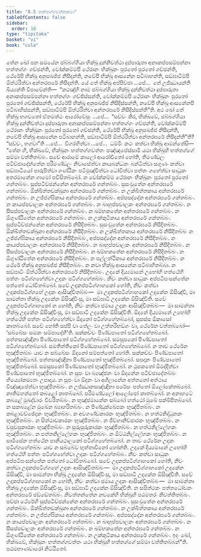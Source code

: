 ```yaml
---
title: "8.5 භත්තග්ගවත්තකථා"
tableOfContents: false
sidebar:
  order: 10
type: "tipitaka"
basket: "vi"
book: "cula"
---
```



<DynamicBreadcrumb />

<Division number="363" book="cula">

<Paragraph number="1672" book="cula">
තේන ඛෝ පන සමයේන ඡබ්බග්ගියා භික්ඛූ දුන්නිවත්ථා දුප්පාරුතා අනාකප්පසම්පන්නා භත්තග්ගං ගච්ඡන්ති, වෝක්කම්මපි ථේරානං භික්ඛූනං පුරතෝ පුරතෝ ගච්ඡන්ති, ථේරේපි භික්ඛූ අනුපඛජ්ජ නිසීදන්ති, නවේපි භික්ඛූ ආසනේන පටිබාහන්ති, සඞ්ඝාටිම්පි ඕත්ථරිත්වා අන්තරඝරේ නිසීදන්ති. යේ තේ භික්ඛූ අප්පිච්ඡා …පේ…  තේ උජ්ඣායන්ති ඛිය්‍යන්ති විපාචේන්ති—  “කථඤ්හි නාම ඡබ්බග්ගියා භික්ඛූ දුන්නිවත්ථා දුප්පාරුතා අනාකප්පසම්පන්නා භත්තග්ගං ගච්ඡිස්සන්ති, වෝක්කම්මපි ථේරානං භික්ඛූනං පුරතෝ පුරතෝ ගච්ඡිස්සන්ති, ථේරේපි භික්ඛූ අනුපඛජ්ජ නිසීදිස්සන්ති, නවේපි භික්ඛූ ආසනේනපි පටිබාහිස්සන්ති, සඞ්ඝාටිම්පි ඕත්ථරිත්වා අන්තරඝරේ නිසීදිස්සන්තී”ති. අථ ඛෝ තේ භික්ඛූ භගවතෝ ඒතමත්ථං ආරෝචේසුං …පේ…  “සච්චං කිර, භික්ඛවේ, ඡබ්බග්ගියා භික්ඛූ දුන්නිවත්ථා දුප්පාරුතා අනාකප්පසම්පන්නා භත්තග්ගං ගච්ඡන්ති, වෝක්කම්මපි ථේරානං භික්ඛූනං පුරතෝ පුරතෝ ගච්ඡන්ති, ථේරේපි භික්ඛූ අනුපඛජ්ජ නිසීදන්ති, නවේපි භික්ඛූ ආසනේන පටිබාහන්ති, සඞ්ඝාටිම්පි ඕත්ථරිත්වා අන්තරඝරේ නිසීදන්තී”ති? “සච්චං, භගවා”ති …පේ…  විගරහිත්වා …පේ…  ධම්මිං කථං කත්වා භික්ඛූ ආමන්තේසි—
</Paragraph>

</Division>
<Division number="364" book="cula">

<Paragraph number="1673" book="cula">
“තේන හි, භික්ඛවේ, භික්ඛූනං භත්තග්ගවත්තං පඤ්ඤපේස්සාමි යථා භික්ඛූහි භත්තග්ගේ සම්මා වත්තිතබ්බං. සචේ ආරාමේ කාලෝ ආරෝචිතෝ හෝති, තිමණ්ඩලං පටිච්ඡාදේන්තේන පරිමණ්ඩලං නිවාසේත්වා කායබන්ධනං බන්ධිත්වා සගුණං කත්වා සඞ්ඝාටියෝ පාරුපිත්වා ගණ්ඨිකං පටිමුඤ්චිත්වා ධෝවිත්වා පත්තං ගහේත්වා සාධුකං අතරමානේන ගාමෝ පවිසිතබ්බෝ.
</Paragraph>

<Paragraph number="1674" book="cula">
න වෝක්කම්ම ථේරානං භික්ඛූනං පුරතෝ පුරතෝ ගන්තබ්බං. සුප්පටිච්ඡන්නේන අන්තරඝරේ ගන්තබ්බං. සුසංවුතේන අන්තරඝරේ ගන්තබ්බං. ඕක්ඛිත්තචක්ඛුනා අන්තරඝරේ ගන්තබ්බං. න උක්ඛිත්තකාය අන්තරඝරේ ගන්තබ්බං. න උජ්ජග්ඝිකාය අන්තරඝරේ ගන්තබ්බං. අප්පසද්දේන අන්තරඝරේ ගන්තබ්බං. න කායප්පචාලකං අන්තරඝරේ ගන්තබ්බං. න බාහුප්පචාලකං අන්තරඝරේ ගන්තබ්බං. න සීසප්පචාලකං අන්තරඝරේ ගන්තබ්බං. න ඛම්භකතේන අන්තරඝරේ ගන්තබ්බං. න ඕගුණ්ඨිතේන අන්තරඝරේ ගන්තබ්බං. න උක්කුටිකාය අන්තරඝරේ ගන්තබ්බං.
</Paragraph>

<Paragraph number="1675" book="cula">
සුප්පටිච්ඡන්නේන අන්තරඝරේ නිසීදිතබ්බං. සුසංවුතේන අන්තරඝරේ නිසීදිතබ්බං. ඕක්ඛිත්තචක්ඛුනා අන්තරඝරේ නිසීදිතබ්බං. න උක්ඛිත්තකාය අන්තරඝරේ නිසීදිතබ්බං න උජ්ජග්ඝිකාය අන්තරඝරේ නිසීදිතබ්බං, අප්පසද්දේන අන්තරඝරේ නිසීදිතබ්බං. න කායප්පචාලකං අන්තරඝරේ නිසීදිතබ්බං. න බාහුප්පචාලකං අන්තරඝරේ නිසීදිතබ්බං. න සීසප්පචාලකං අන්තරඝරේ නිසීදිතබ්බං. න ඛම්භකතේන අන්තරඝරේ නිසීදිතබ්බං. න ඕගුණ්ඨිතේන අන්තරඝරේ නිසීදිතබ්බං. න පල්ලත්ථිකාය අන්තරඝරේ නිසීදිතබ්බං. න ථේරේ භික්ඛූ අනුපඛජ්ජ නිසීදිතබ්බං. න නවා භික්ඛූ ආසනේන පටිබාහිතබ්බා. න සඞ්ඝාටිං ඕත්ථරිත්වා අන්තරඝරේ නිසීදිතබ්බං.
</Paragraph>

<Paragraph number="1676" book="cula">
උදකේ දිය්‍යමානේ උභෝහි හත්ථේහි පත්තං පටිග්ගහේත්වා උදකං පටිග්ගහේතබ්බං. නීචං කත්වා සාධුකං අප්පටිඝංසන්තේන පත්තෝ ධෝවිතබ්බෝ. සචේ උදකප්පටිග්ගාහකෝ හෝති, නීචං කත්වා උදකප්පටිග්ගහේ උදකං ආසිඤ්චිතබ්බං—  මා උදකප්පටිග්ගාහකෝ උදකේන ඕසිඤ්චි, මා සාමන්තා භික්ඛූ උදකේන ඕසිඤ්චිංසු, මා සඞ්ඝාටි උදකේන ඕසිඤ්චීති. සචේ උදකප්පටිග්ගාහකෝ න හෝති, නීචං කත්වා ඡමාය උදකං ආසිඤ්චිතබ්බං—  මා සාමන්තා භික්ඛූ උදකේන ඕසිඤ්චිංසු, මා සඞ්ඝාටි උදකේන ඕසිඤ්චීති.
</Paragraph>

<Paragraph number="1677" book="cula">
ඕදනේ දිය්‍යමානේ උභෝහි හත්ථේහි පත්තං පටිග්ගහේත්වා ඕදනෝ පටිග්ගහේතබ්බෝ, සූපස්ස ඕකාසෝ කාතබ්බෝ. සචේ හෝති සප්පි වා තේලං වා උත්තරිභඞ්ගං වා, ථේරේන වත්තබ්බෝ—  ‘සබ්බේසං සමකං සම්පාදේහී’ති. සක්කච්චං පිණ්ඩපාතෝ පටිග්ගහේතබ්බෝ. පත්තසඤ්ඤිනා පිණ්ඩපාතෝ පටිග්ගහේතබ්බෝ. සමසූපකෝ පිණ්ඩපාතෝ පටිග්ගහේතබ්බෝ. සමතිත්තිකෝ පිණ්ඩපාතෝ පටිග්ගහේතබ්බෝ.
</Paragraph>

<Paragraph number="1678" book="cula">
න තාව ථේරේන භුඤ්ජිතබ්බං යාව න සබ්බේසං ඕදනෝ සම්පත්තෝ හෝති. සක්කච්චං පිණ්ඩපාතෝ භුඤ්ජිතබ්බෝ. පත්තසඤ්ඤිනා පිණ්ඩපාතෝ භුඤ්ජිතබ්බෝ. සපදානං පිණ්ඩපාතෝ භුඤ්ජිතබ්බෝ. සමසූපකෝ පිණ්ඩපාතෝ භුඤ්ජිතබ්බෝ. න ථූපකතෝ ඕමද්දිත්වා පිණ්ඩපාතෝ භුඤ්ජිතබ්බෝ. න සූපං වා බ්‍යඤ්ජනං වා ඕදනේන පටිච්ඡාදේතබ්බං භිය්‍යෝකම්‍යතං උපාදාය. න සූපං වා ඕදනං වා අගිලානේන අත්තනෝ අත්ථාය විඤ්ඤාපේත්වා භුඤ්ජිතබ්බං. න උජ්ඣානසඤ්ඤිනා පරේසං පත්තෝ ඕලෝකේතබ්බෝ. නාතිමහන්තෝ කබළෝ කාතබ්බෝ. පරිමණ්ඩලෝ ආලෝපෝ කාතබ්බෝ. න අනාහටේ කබළේ මුඛද්වාරං විවරිතබ්බං. න භුඤ්ජමානේන සබ්බෝ හත්ථෝ මුඛේ පක්ඛිපිතබ්බෝ. න සකබළේන මුඛේන බ්‍යාහරිතබ්බං. න පිණ්ඩුක්ඛේපකං භුඤ්ජිතබ්බං. න කබළාවච්ඡේදකං භුඤ්ජිතබ්බං. න අවගණ්ඩකාරකං භුඤ්ජිතබ්බං. න හත්ථනිද්ධුනකං භුඤ්ජිතබ්බං. න සිත්ථාවකාරකං භුඤ්ජිතබ්බං. න ජිව්හානිච්ඡාරකං භුඤ්ජිතබ්බං. න චපුචපුකාරකං භුඤ්ජිතබ්බං. න සුරුසුරුකාරකං භුඤ්ජිතබ්බං. න හත්ථනිල්ලේහකං භුඤ්ජිතබ්බං. න පත්තනිල්ලේහකං භුඤ්ජිතබ්බං. න ඕට්ඨනිල්ලේහකං භුඤ්ජිතබ්බං.
</Paragraph>

<Paragraph number="1679" book="cula">
න සාමිසේන හත්ථේන පානීයථාලකෝ පටිග්ගහේතබ්බෝ. න තාව ථේරේන උදකං පටිග්ගහේතබ්බං යාව න සබ්බේව භුත්තාවිනෝ හෝන්ති. උදකේ දිය්‍යමානේ උභෝහි හත්ථේහි පත්තං පටිග්ගහේත්වා උදකං පටිග්ගහේතබ්බං. නීචං කත්වා සාධුකං අප්පටිඝංසන්තේන පත්තෝ ධෝවිතබ්බෝ. සචේ උදකප්පටිග්ගාහකෝ හෝති, නීචං කත්වා උදකප්පටිග්ගහේ උදකං ආසිඤ්චිතබ්බං—  මා උදකප්පටිග්ගාහකෝ උදකේන ඕසිඤ්චි, මා සාමන්තා භික්ඛූ උදකේන ඕසිඤ්චිංසු, මා සඞ්ඝාටි උදකේන ඕසිඤ්චීති. සචේ උදකප්පටිග්ගාහකෝ න හෝති, නීචං කත්වා ඡමාය උදකං ආසිඤ්චිතබ්බං—  මා සාමන්තා භික්ඛූ උදකේන ඕසිඤ්චිංසු, මා සඞ්ඝාටි උදකේන ඕසිඤ්චීති. න සසිත්ථකං පත්තධෝවනං අන්තරඝරේ ඡඩ්ඩේතබ්බං.
</Paragraph>

<Paragraph number="1680" book="cula">
නිවත්තන්තේන නවකේහි භික්ඛූහි පඨමතරං නිවත්තිතබ්බං. පච්ඡා ථේරේහි සුප්පටිච්ඡන්නේන අන්තරඝරේ ගන්තබ්බං. සුසංවුතේන අන්තරඝරේ ගන්තබ්බං. ඕක්ඛිත්තචක්ඛුනා අන්තරඝරේ ගන්තබ්බං. න උක්ඛිත්තකාය අන්තරඝරේ ගන්තබ්බං. න උජ්ජග්ඝිකාය අන්තරඝරේ ගන්තබ්බං. අප්පසද්දේන අන්තරඝරේ ගන්තබ්බං. න කායප්පචාලකං අන්තරඝරේ ගන්තබ්බං. න බාහුප්පචාලකං අන්තරඝරේ ගන්තබ්බං. න සීසප්පචාලකං අන්තරඝරේ ගන්තබ්බං. න ඛම්භකතේන අන්තරඝරේ ගන්තබ්බං. න ඕගුණ්ඨිතේන අන්තරඝරේ ගන්තබ්බං. න උක්කුටිකාය අන්තරඝරේ ගන්තබ්බං. ඉදං ඛෝ, භික්ඛවේ, භික්ඛූනං භත්තග්ගවත්තං යථා භික්ඛූහි භත්තග්ගේ සම්මා වත්තිතබ්බන්”ති.

</Paragraph>
</Division>

<Paragraph number="1681" type="center" book="cula">
පඨමභාණවාරෝ නිට්ඨිතෝ.
</Paragraph>